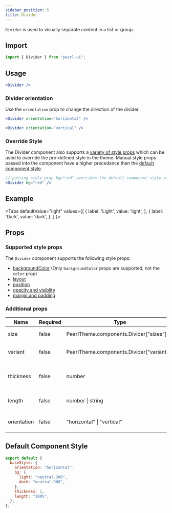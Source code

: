 ```yaml
---
sidebar_position: 5
title: Divider
---
```


`Divider` is used to visually separate content in a list or group.

## Import

```jsx
import { Divider } from "pearl-ui";
```

## Usage

```jsx
<Divider />
```

### Divider orientation

Use the `orientation` prop to change the direction of the divider.

```jsx
<Divider orientation="horizontal" />

<Divider orientation="vertical" />
```

### Override Style

The Divider component also supports a [variety of style props](#supported-style-props) which can be used to override the pre-defined style in the theme. Manual style props passed into the component have a higher precedance than the [default component style](#default-component-style).

```jsx
// passing style prop bg="red" overrides the default component style value of bg="neutral.300"
<Divider bg="red" />
```

## Example


<Tabs
  defaultValue="light"
  values={[
    { label: 'Light', value: 'light', },
    { label: 'Dark', value: 'dark', },
  ]
}>
<TabItem value="light">

<Snack snackId="@agrawal-rohit/divider-light" />

</TabItem>

<TabItem value="dark">

<Snack snackId="@agrawal-rohit/divider-dark" />

</TabItem>
</Tabs>

## Props

### Supported style props

The `Divider` component supports the following style props:

- [backgroundColor](../../getting-started/style-props#color-and-background-color) (Only `backgroundColor` props are supported, not the `color` prop)
- [layout](../../getting-started/style-props#layout)
- [position](../../getting-started/style-props#position)
- [opacity and visiblity](../../getting-started/style-props#opacity-and-visibility)
- [margin and padding](../../getting-started/style-props#margin-and-padding)

### Additional props

| Name        | Required | Type                                             | Default        | Description                  |
| ----------- | -------- | ------------------------------------------------ | -------------- | ---------------------------- |
| size        | false    | <t>PearlTheme.components.Divider["sizes"]</t>    |                | The size of the divider      |
| variant     | false    | <t>PearlTheme.components.Divider["variants"]</t> |                | The variant of the divider   |
| thickness   | false    | <t>number</t>                                    | `1`            | The thickness of the divider |
| length      | false    | <t>number \| string</t>                          | `"100%"`       | The length of the divider    |
| orientation | false    | <t>"horizontal" \| "vertical"</t>                | `"horizontal"` | The direction of the divider |

## Default Component Style

```js
export default {
  baseStyle: {
    orientation: "horizontal",
    bg: {
      light: "neutral.300",
      dark: "neutral.900",
    },
    thickness: 1,
    length: "100%",
  },
};
```
